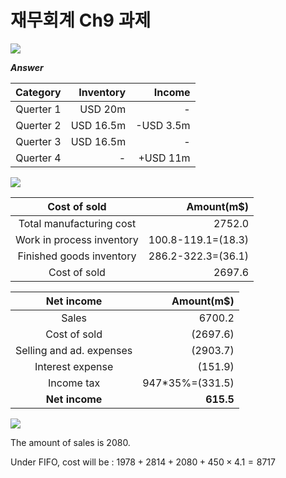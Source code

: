 # 재무회계 Ch9 과제 {.unnumbered}

![](images/재무회계9-17.png)

***Answer***

|Category|Inventory|Income|
|:------:|--------:|-----:|
|Querter 1|USD 20m|-|
|Querter 2|USD 16.5m|-USD 3.5m|
|Querter 3|USD 16.5m|-|
|Querter 4|-|+USD 11m|

![](images/재무회계9-21.png)

|Cost of sold|Amount(m\$)|
|:----------:|----------:|
|Total manufacturing cost|2752.0|
|Work in process inventory|100.8-119.1=(18.3)|
|Finished goods inventory|286.2-322.3=(36.1)|
|Cost of sold|2697.6|

|Net income|Amount(m\$)|
|:--------:|----------:|
|Sales|6700.2|
|Cost of sold|(2697.6)|
|Selling and ad. expenses|(2903.7)|
|Interest expense|(151.9)|
|Income tax|947*35%=(331.5)|
|**Net income**|**615.5**|

![](images/재무회계9-26.png)

The amount of sales is 2080.

Under FIFO, cost will be : $1978+2814+2080+450\times 4.1=8717$
